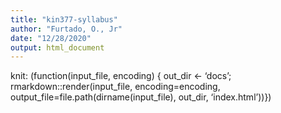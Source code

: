 ```yaml
---
title: "kin377-syllabus"
author: "Furtado, O., Jr"
date: "12/28/2020"
output: html_document
---
```

knit: (function(input_file, encoding) {
  out_dir <- 'docs';
  rmarkdown::render(input_file,
 encoding=encoding,
 output_file=file.path(dirname(input_file), out_dir, 'index.html'))})